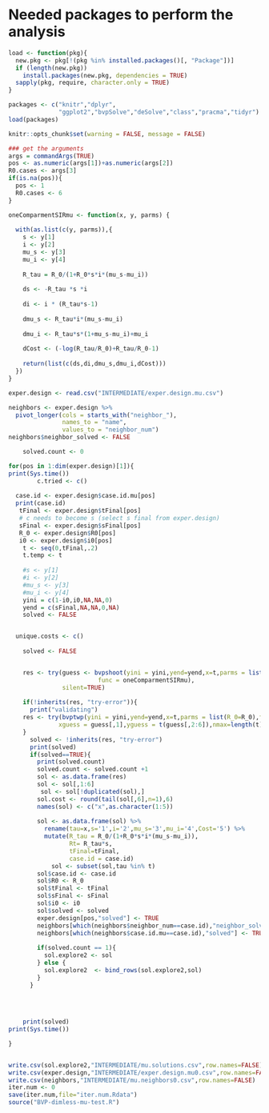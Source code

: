 
# Needed packages to perform the analysis
```r
load <- function(pkg){
  new.pkg <- pkg[!(pkg %in% installed.packages()[, "Package"])]
  if (length(new.pkg))
    install.packages(new.pkg, dependencies = TRUE)
  sapply(pkg, require, character.only = TRUE)
} 

packages <- c("knitr","dplyr",
              "ggplot2","bvpSolve","deSolve","class","pracma","tidyr")
load(packages)
```

```r
knitr::opts_chunk$set(warning = FALSE, message = FALSE) 
```

```r
### get the arguments
args = commandArgs(TRUE)
pos <- as.numeric(args[1])+as.numeric(args[2])
R0.cases <- args[3]
if(is.na(pos)){
  pos <- 1
  R0.cases <- 6
}
```
        
   
```r
oneComparmentSIRmu <- function(x, y, parms) {
  
  with(as.list(c(y, parms)),{
    s <- y[1] 
    i <- y[2] 
    mu_s <- y[3]
    mu_i <- y[4]
    
    R_tau = R_0/(1+R_0*s*i*(mu_s-mu_i))
    
    ds <- -R_tau *s *i
    
    di <- i * (R_tau*s-1)
    
    dmu_s <- R_tau*i*(mu_s-mu_i)
    
    dmu_i <- R_tau*s*(1+mu_s-mu_i)+mu_i
    
    dCost <- (-log(R_tau/R_0)+R_tau/R_0-1)
    
    return(list(c(ds,di,dmu_s,dmu_i,dCost)))
  })
}
```



```r
exper.design <- read.csv("INTERMEDIATE/exper.design.mu.csv")

neighbors <- exper.design %>%
  pivot_longer(cols = starts_with("neighbor_"),
               names_to = "name",
               values_to = "neighbor_num") 
neighbors$neighbor_solved <- FALSE
```

```r
    solved.count <- 0
```
```r
for(pos in 1:dim(exper.design)[1]){
print(Sys.time())
        c.tried <- c()
        
  case.id <- exper.design$case.id.mu[pos]
  print(case.id)
   tFinal <- exper.design$tFinal[pos]
   # c needs to become s (select s final from exper.design)
   sFinal <- exper.design$sFinal[pos]
   R_0 <- exper.design$R0[pos]
   i0 <- exper.design$i0[pos]
    t <- seq(0,tFinal,.2)
    t.temp <- t
    
    #s <- y[1] 
    #i <- y[2] 
    #mu_s <- y[3]
    #mu_i <- y[4]
    yini = c(1-i0,i0,NA,NA,0)
    yend = c(sFinal,NA,NA,0,NA)
    solved <- FALSE


  unique.costs <- c()
 
    solved <- FALSE


    res <- try(guess <- bvpshoot(yini = yini,yend=yend,x=t,parms = list(R_0 = R_0),
                         func = oneComparmentSIRmu),
               silent=TRUE)
  
    if(!inherits(res, "try-error")){
      print("validating")
    res <- try(bvptwp(yini = yini,yend=yend,x=t,parms = list(R_0=R_0),func = oneComparmentSIRmu,
              xguess = guess[,1],yguess = t(guess[,2:6]),nmax=length(t)*5))
    }
      solved <- !inherits(res, "try-error")
      print(solved)
      if(solved==TRUE){
        print(solved.count)
        solved.count <- solved.count +1
        sol <- as.data.frame(res)
        sol <- sol[,1:6]
         sol <- sol[!duplicated(sol),]
        sol.cost <- round(tail(sol[,6],n=1),6)
        names(sol) <- c("x",as.character(1:5))
        
        sol <- as.data.frame(sol) %>% 
          rename(tau=x,s='1',i='2',mu_s='3',mu_i='4',Cost='5') %>% 
          mutate(R_tau = R_0/(1+R_0*s*i*(mu_s-mu_i)),
                 Rt= R_tau*s,
                 tFinal=tFinal,
                 case.id = case.id)
            sol <- subset(sol,tau %in% t)
        sol$case.id <- case.id
        sol$R0 <- R_0
        sol$tFinal <- tFinal
        sol$sFinal <- sFinal
        sol$i0 <- i0
        sol$solved <- solved
        exper.design[pos,"solved"] <- TRUE
        neighbors[which(neighbors$neighbor_num==case.id),"neighbor_solved"] <- TRUE
        neighbors[which(neighbors$case.id.mu==case.id),"solved"] <- TRUE
        
        if(solved.count == 1){
          sol.explore2 <- sol
        } else {
          sol.explore2  <- bind_rows(sol.explore2,sol)
        }
      }
 
    
          

    print(solved)
print(Sys.time())

}


write.csv(sol.explore2,"INTERMEDIATE/mu.solutions.csv",row.names=FALSE)
write.csv(exper.design,"INTERMEDIATE/exper.design.mu0.csv",row.names=FALSE)
write.csv(neighbors,"INTERMEDIATE/mu.neighbors0.csv",row.names=FALSE)
iter.num <- 0
save(iter.num,file="iter.num.Rdata")
source("BVP-dimless-mu-test.R")
```


